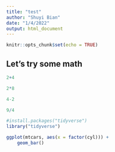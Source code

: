```yaml
---
title: "test"
author: "Shuyi Bian"
date: "1/4/2022"
output: html_document
---
```


```r
knitr::opts_chunk$set(echo = TRUE)
```

## Let's try some math
```r
2+4
```
```r
2*8
```
```r
4-2
```
```r
9/4
```
```r
#install.packages("tidyverse")
library("tidyverse")
```

```r
ggplot(mtcars, aes(x = factor(cyl))) +
    geom_bar()
```

